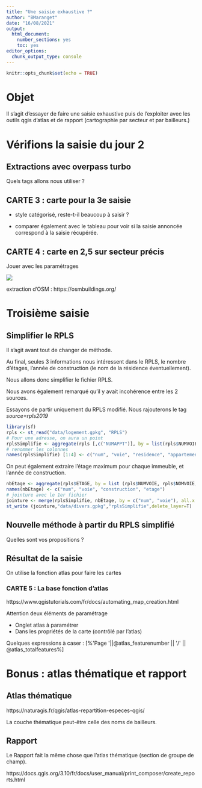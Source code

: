 ```yaml
---
title: "Une saisie exhaustive ?"
author: "BMaranget"
date: "16/08/2021"
output: 
  html_document: 
    number_sections: yes
    toc: yes
editor_options: 
  chunk_output_type: console
---
```


```r
knitr::opts_chunk$set(echo = TRUE)
```

# Objet

Il s'agit d'essayer de faire une saisie exhaustive puis de l'exploiter avec les
outils qgis d'atlas et de rapport (cartographie par secteur et par bailleurs.)


# Vérifions la saisie du jour 2

## Extractions avec overpass turbo

Quels tags allons nous utiliser ?

## CARTE 3 : carte pour la 3e saisie

- style catégorisé, reste-t-il beaucoup à saisir ?

- comparer également avec le tableau pour voir si la saisie annoncée correspond à la 
saisie récupérée.

## CARTE 4 : carte en 2,5 sur secteur précis

Jouer avec les paramétrages

![](img/2D5.png)


extraction d'OSM : https://osmbuildings.org/



# Troisième saisie

## Simplifier le RPLS

Il s'agit avant tout de changer de méthode.

Au final, seules 3 informations nous intéressent dans le RPLS, le nombre d'étages, l'année de construction (le nom de la résidence éventuellement).

Nous allons donc simplifier le fichier RPLS.

Nous avons également remarqué qu'il y avait incohérence entre les 2 sources.

Essayons de partir uniquement du RPLS modifié.
Nous rajouterons le tag *source=rpls2019*

```r
library(sf)
rpls <- st_read("data/logement.gpkg", "RPLS")
# Pour une adresse, on aura un point
rplsSimplifie <- aggregate(rpls [,c("NUMAPPT")], by = list(rpls$NUMVOIE, rpls$NOMVOIE, rpls$COMPLGEO), length)
# renommer les colonnes
names(rplsSimplifie) [1:4] <- c("num", "voie", "residence", "appartements")
```

On peut également extraire l'étage maximum pour chaque immeuble, et l'année de construction.


```r
nbEtage <- aggregate(rpls$ETAGE, by = list (rpls$NUMVOIE, rpls$NOMVOIE, rpls$CONSTRUCT), max)
names(nbEtage) <- c("num", "voie", "construction", "etage")
# jointure avec le 1er fichier
jointure <- merge(rplsSimplifie, nbEtage, by = c("num", "voie"), all.x = T)
st_write (jointure,"data/divers.gpkg","rplsSimplifie",delete_layer=T)
```


## Nouvelle méthode à partir du RPLS simplifié

Quelles sont vos propositions ? 


## Résultat de la saisie

On utilise la fonction atlas pour faire les cartes




###  CARTE 5 : La base fonction d'atlas

https://www.qgistutorials.com/fr/docs/automating_map_creation.html

Attention deux éléments de paramétrage

- Onglet atlas à paramétrer 
- Dans les propriétés de la carte (contrôlé par l'atlas)

Quelques expressions à caser :
[%'Page '||@atlas_featurenumber || '/' || @atlas_totalfeatures%]


# Bonus : atlas thématique et rapport

## Atlas thématique

https://naturagis.fr/qgis/atlas-repartition-especes-qgis/

La couche thématique peut-être celle des noms de bailleurs.

## Rapport

Le Rapport fait la même chose que l'atlas thématique (section de groupe de champ).

https://docs.qgis.org/3.10/fr/docs/user_manual/print_composer/create_reports.html


